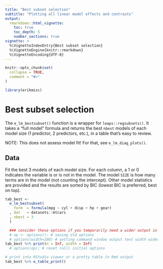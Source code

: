```yaml
---
title: "Best subset selection"
subtitle: "Plotting all linear model effects and contrasts"
output:
  rmarkdown::html_vignette:
    toc: true
    toc_depth: 5
    number_sections: true
vignette: >
  %\VignetteIndexEntry{Best subset selection}
  %\VignetteEngine{knitr::rmarkdown}
  %\VignetteEncoding{UTF-8}
---
```


```r
knitr::opts_chunk$set(
  collapse = TRUE,
  comment = "#>"
)
```

```r
library(erikmisc)
```


# Best subset selection

The `e_lm_bestsubset()` function is a wrapper for `leaps::regsubsets()`.
It takes a "full model" formula and returns the best `nbest` models of each model size (1 predictor, 2 predictors, etc.),
in a table that's easy to review.

NOTE: This does not assess model fit!  For that, see `e_lm_diag_plots()`.

## Data

Fit the best 3 models of each model size.
For each column, a 1 or 0 indicates the variable is or is not in the model.
The model `SIZE` is how many terms are in the model (not counting the intercept).
Other model statistics are provided and the results are sorted by BIC (lowest BIC is preferred, best on top).

```r
tab_best <-
  e_lm_bestsubset(
    form  = formula(mpg ~ cyl + disp + hp + gear)
  , dat   = datasets::mtcars
  , nbest = 3
  )

  ### consider these options if you temporarily need a wider output in your Rmd output
  # op <- options(); # saving old options
  # options(width=100) # setting command window output text width wider
tab_best %>% print(n = Inf, width = Inf)
  # options(op); # reset (all) initial options

# print into RStudio viewer or a pretty table in Rmd output
tab_best %>% e_table_print()
```
